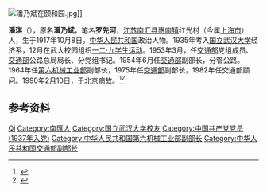 {{Otheruses|other=名为潘琪的其他人物|潘琪}}

[[File:潘乃斌在颐和园.jpg|thumb]]]]

'''潘琪'''（{{bd|1917年||1990年|}}），原名'''潘乃斌'''，笔名'''罗先河'''，[[江蘇省_(中華民國)|江苏]][[南汇县|南汇县]][[惠南镇|惠南镇]]红光村（今属[[上海市|上海市]]）人，生于1917年10月8日。[[中华人民共和国|中华人民共和国]]政治人物。1935年考入[[国立武汉大学|国立武汉大学]]经济系，12月在武大校园组织[[一二·九运动|一二·九学生运动]]。1953年3月，任[[中华人民共和国交通部|交通部]]党组成员、[[中华人民共和国交通部|交通部]]公路总局局长、分党组书记。1954年6月任[[中华人民共和国交通部|交通部]]副部长，分管公路。1964年任[[中华人民共和国第六机械工业部|第六机械工业部]]副部长，1975年任[[中华人民共和国交通部|交通部]]副部长，1982年任交通部顾问。1990年2月10日，于北京病故。<ref>{{Cite web |title=南汇县续志 第三十八编人物 228、政治经济类 |url=http://www.shtong.gov.cn/Newsite/node2/node4/node2250/node79850/node79892/node80842/node81308/userobject1ai99559.html |website=上海市地方志办公室 |access-date=2022-06-18}}</ref><ref>{{cite book|title=中囯人名大辞典·当代人物卷|author=廖盖隆等编|year=1990|publisher=上海辞书出版社|location=上海|page=}}</ref>

== 参考资料 ==
{{reflist}}

{{中国人物小作品}}

{{Authority control}}
{{DEFAULTSORT:Pan潘}}
[[Category:潘姓|Qi]]
[[Category:南匯人|Category:南匯人]]
[[Category:国立武汉大学校友|Category:国立武汉大学校友]]
[[Category:中国共产党党员_(1937年入党)|Category:中国共产党党员 (1937年入党)]]
[[Category:中华人民共和国第六机械工业部副部长|Category:中华人民共和国第六机械工业部副部长]]
[[Category:中华人民共和国交通部副部长|Category:中华人民共和国交通部副部长]]